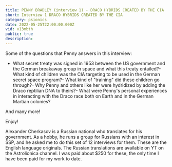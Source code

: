 ```yaml
---
title: PENNY BRADLEY (interview 1) - DRACO HYBRIDS CREATED BY THE CIA
short: Interview 1 DRACO HYBRIDS CREATED BY THE CIA
category: psionics
date: 2022-05-25T22:00:00.000Z
vid: v13mbth
public: true
description:
---
```

Some of the questions that Penny answers in this interview:

- What secret treaty was signed in 1953 between the US government and the German breakaway group in space and what this treaty entailed?- What kind of children was the CIA targeting to be used in the German secret space program?- What kind of "training" did these children go through?- Why Penny and others like her were hydridized by adding the Draco reptilian DNA to theirs?- What were Penny's personal experiences in interacting with the Draco race both on Earth and in the German Martian colonies?

And many more!

Enjoy!

Alexander Cherkasov is a Russian national who translates for his government. As a hobby, he runs a group for Russians with an interest in SSP, and he asked me to do this set of 12 interviews for them. These are the English language originals. The Russian translations are available on YT on the Astrolionica channel. I was paid about $250 for these, the only time I have been paid for my work to date.
